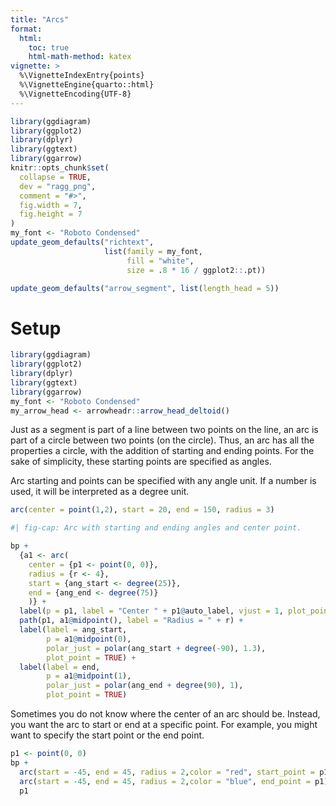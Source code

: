 ```yaml
---
title: "Arcs"
format: 
  html:
    toc: true
    html-math-method: katex
vignette: >
  %\VignetteIndexEntry{points}
  %\VignetteEngine{quarto::html}
  %\VignetteEncoding{UTF-8}
---
```


```r
library(ggdiagram)
library(ggplot2)
library(dplyr)
library(ggtext)
library(ggarrow)
knitr::opts_chunk$set(
  collapse = TRUE,
  dev = "ragg_png",
  comment = "#>",
  fig.width = 7,
  fig.height = 7
)
my_font <- "Roboto Condensed"
update_geom_defaults("richtext",
                     list(family = my_font, 
                          fill = "white",
                          size = .8 * 16 / ggplot2::.pt))

update_geom_defaults("arrow_segment", list(length_head = 5))
```

# Setup

```r
library(ggdiagram)
library(ggplot2)
library(dplyr)
library(ggtext)
library(ggarrow)
my_font <- "Roboto Condensed"
my_arrow_head <- arrowheadr::arrow_head_deltoid()
```

Just as a segment is part of a line between two points on the line, an arc is part of a circle between two points (on the circle). Thus, an arc has all the properties a circle, with the addition of starting and ending points. For the sake of simplicity, these starting points are specified as angles.

Arc starting and points can be specified with any angle unit. If a number is used, it will be interpreted as a degree unit.

```r
arc(center = point(1,2), start = 20, end = 150, radius = 3)
```


```r
#| fig-cap: Arc with starting and ending angles and center point.

bp +
  {a1 <- arc(
    center = {p1 <- point(0, 0)},
    radius = {r <- 4},
    start = {ang_start <- degree(25)},
    end = {ang_end <- degree(75)}
    )} +
  label(p = p1, label = "Center " + p1@auto_label, vjust = 1, plot_point = TRUE) + 
  path(p1, a1@midpoint(), label = "Radius = " + r) + 
  label(label = ang_start, 
        p = a1@midpoint(0),
        polar_just = polar(ang_start + degree(-90), 1.3), 
        plot_point = TRUE) +
  label(label = end, 
        p = a1@midpoint(1), 
        polar_just = polar(ang_end + degree(90), 1), 
        plot_point = TRUE)
```

Sometimes you do not know where the center of an arc should be. Instead, you want the arc to start or end at a specific point. For example, you might want to specify the start point or the end point.


```r
p1 <- point(0, 0) 
bp +
  arc(start = -45, end = 45, radius = 2,color = "red", start_point = p1)  +
  arc(start = -45, end = 45, radius = 2,color = "blue", end_point = p1) + 
  p1
 

```

